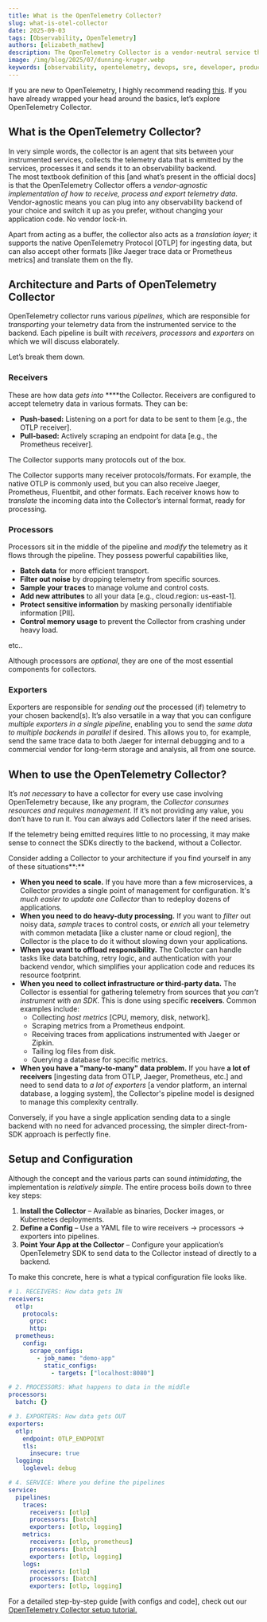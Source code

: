 ```yaml
---
title: What is the OpenTelemetry Collector?
slug: what-is-otel-collector
date: 2025-09-03
tags: [Observability, OpenTelemetry]
authors: [elizabeth_mathew]
description: The OpenTelemetry Collector is a vendor-neutral service that can receive, process, and export telemetry data. It is a crucial component of the OpenTelemetry ecosystem.
image: /img/blog/2025/07/dunning-kruger.webp
keywords: [observability, opentelemetry, devops, sre, developer, product engineer, otel collector, receiver, processor, exporter]
---
```


If you are new to OpenTelemetry, I highly recommend reading [this](https://signoz.io/blog/what-is-opentelemetry/). If you have already wrapped your head around the basics, let’s explore OpenTelemetry Collector.

## What is the OpenTelemetry Collector?

In very simple words, the collector is an agent that sits between your instrumented services, collects the telemetry data that is emitted by the services, processes it and sends it to an observability backend.  
The most textbook definition of this [and what’s present in the official docs] is that the OpenTelemetry Collector offers a *vendor-agnostic implementation of how to receive, process and export telemetry data*. Vendor-agnostic means you can plug into any observability backend of your choice and switch it up as you prefer, without changing your application code. No vendor lock-in. 

<OtelCollectorFlow />

Apart from acting as a buffer, the collector also acts as a *translation layer;* it supports the native OpenTelemetry Protocol [OTLP] for ingesting data, but can also accept other formats [like Jaeger trace data or Prometheus metrics] and translate them on the fly.

## Architecture and Parts of OpenTelemetry Collector

OpenTelemetry collector runs various *pipelines,* which are responsible for *transporting* your telemetry data from the instrumented service to the backend. Each pipeline is built with *receivers, processors* and *exporters* on which we will discuss elaborately.

Let’s break them down.

### Receivers

These are how data *gets into* ****the Collector.  Receivers are configured to accept telemetry data in various formats. They can be:

- **Push-based:** Listening on a port for data to be sent to them [e.g., the OTLP receiver].
- **Pull-based:** Actively scraping an endpoint for data [e.g., the Prometheus receiver].

The Collector supports many protocols out of the box.  

The Collector supports many receiver protocols/formats. For example, the native OTLP is commonly used, but you can also receive Jaeger, Prometheus, Fluentbit, and other formats. Each receiver knows how to *translate* the incoming data into the Collector’s internal format, ready for processing.

### Processors

Processors sit in the middle of the pipeline and *modify* the telemetry as it flows through the pipeline. They possess powerful capabilities like, 

- **Batch data** for more efficient transport.
- **Filter out noise** by dropping telemetry from specific sources.
- **Sample your traces** to manage volume and control costs.
- **Add new attributes** to all your data [e.g., cloud.region: us-east-1].
- **Protect sensitive information** by masking personally identifiable information [PII].
- **Control memory usage** to prevent the Collector from crashing under heavy load.

etc..

Although processors are *optional*, they are one of the most essential components for collectors.

### Exporters

Exporters are responsible for *sending out* the processed (if) telemetry to your chosen backend(s).  It’s also versatile in a way that you can configure *multiple exporters in a single pipeline*, enabling you to send the *same data to multiple backends in parallel* if desired. This allows you to, for example, send the same trace data to both Jaeger for internal debugging and to a commercial vendor for long-term storage and analysis, all from one source.

## When to use the OpenTelemetry Collector?

It’s *not necessary* to have a collector for every use case involving OpenTelemetry because, like any program, the *Collector consumes resources and requires management*. If it’s not providing any value, you don’t have to run it. You can always add Collectors later if the need arises.

If the telemetry being emitted requires little to no processing, it may make sense to connect the SDKs directly to the backend, without a Collector.

Consider adding a Collector to your architecture if you find yourself in any of these situations**:**

- **When you need to scale.** If you have more than a few microservices, a Collector provides a single point of management for configuration. It's *much easier to update one Collector* than to redeploy dozens of applications.
- **When you need to do heavy-duty processing.** If you want to *filter* out noisy data, *sample* traces to control costs, or *enrich* all your telemetry with common metadata [like a cluster name or cloud region], the Collector is the place to do it without slowing down your applications.
- **When you want to offload responsibility.** The Collector can handle tasks like data batching, retry logic, and authentication with your backend vendor, which simplifies your application code and reduces its resource footprint.
- **When you need to collect infrastructure or third-party data.** The Collector is essential for gathering telemetry from sources that *you can't instrument with an SDK*. This is done using specific **receivers**. Common examples include:
    - Collecting *host metrics* [CPU, memory, disk, network].
    - Scraping metrics from a Prometheus endpoint.
    - Receiving traces from applications instrumented with Jaeger or Zipkin.
    - Tailing log files from disk.
    - Querying a database for specific metrics.
- **When you have a "many-to-many" data problem.** If you have **a lot of receivers** [ingesting data from OTLP, Jaeger, Prometheus, etc.] and need to send data to *a lot of exporters* [a vendor platform, an internal database, a logging system], the Collector's pipeline model is designed to manage this complexity centrally.

Conversely, if you have a single application sending data to a single backend with no need for advanced processing, the simpler direct-from-SDK approach is perfectly fine.

## Setup and Configuration

Although the concept and the various parts can sound *intimidating*, the implementation is *relatively simple*. The entire process boils down to three key steps:

1. **Install the Collector** – Available as binaries, Docker images, or Kubernetes deployments.
2. **Define a Config** – Use a YAML file to wire receivers → processors → exporters into pipelines. 
3. **Point Your App at the Collector** – Configure your application’s OpenTelemetry SDK to send data to the Collector instead of directly to a backend.

To make this concrete, here is what a typical configuration file looks like.

```yaml
# 1. RECEIVERS: How data gets IN
receivers:
  otlp:
    protocols:
      grpc:
      http:
  prometheus:
    config:
      scrape_configs:
        - job_name: "demo-app"
          static_configs:
            - targets: ["localhost:8080"]

# 2. PROCESSORS: What happens to data in the middle
processors:
  batch: {}

# 3. EXPORTERS: How data gets OUT
exporters:
  otlp:
    endpoint: OTLP_ENDPOINT
    tls:
      insecure: true
  logging:
    loglevel: debug

# 4. SERVICE: Where you define the pipelines
service:
  pipelines:
    traces:
      receivers: [otlp]
      processors: [batch]
      exporters: [otlp, logging]
    metrics:
      receivers: [otlp, prometheus]
      processors: [batch]
      exporters: [otlp, logging]
    logs:
      receivers: [otlp]
      processors: [batch]
      exporters: [otlp, logging]

```

For a detailed step-by-step guide [with configs and code], check out our [OpenTelemetry Collector setup tutorial.](https://signoz.io/blog/opentelemetry-collector-complete-guide/#step-by-step-configuration-tutorial)
